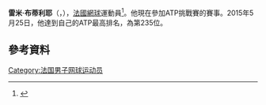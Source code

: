 '''雷米·布蒂利耶'''（{{lang-fr|'''Rémi Boutillier'''}}，{{bd|1990年|1月15日}}），[[法國|法國]][[網球|網球]]運動員<ref>{{Cite web |url=http://www.atpworldtour.com/en/players/remi-boutillier/bm43/overview |title=存档副本 |accessdate=2015-07-02 |archive-date=2015-06-22 |archive-url=https://web.archive.org/web/20150622212049/http://www.atpworldtour.com/en/players/remi-boutillier/bm43/overview |dead-url=no }}</ref>。他現在參加ATP挑戰賽的賽事。2015年5月25日，他達到自己的ATP最高排名，為第235位。

==參考資料==
{{reflist}}

{{Sport-bio-stub}}

{{Authority control}}
{{DEFAULTSORT:Boutillier, Rémi}}
[[Category:法国男子网球运动员|Category:法国男子网球运动员]]